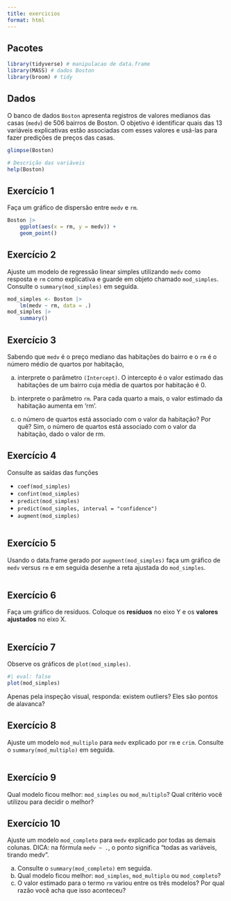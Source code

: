 ---
title: exercicios
format: html
---

## Pacotes

```{r}
library(tidyverse) # manipulacao de data.frame
library(MASS) # dados Boston
library(broom) # tidy
```



## Dados

O banco de dados `Boston` apresenta registros de valores medianos das casas (`medv`) de 506 bairros de Boston. 
O objetivo é identificar quais das 13 variáveis explicativas estão associadas com esses valores e usá-las para fazer predições de preços das casas.

```{r}
glimpse(Boston)
```

```{r}
# Descrição das variáveis
help(Boston)
```

## Exercício 1

Faça um gráfico de dispersão entre `medv` e `rm`.

```{r}
Boston |>
    ggplot(aes(x = rm, y = medv)) +
    geom_point()
```

## Exercício 2

Ajuste um modelo de regressão linear simples utilizando `medv` como resposta e `rm` como explicativa e guarde em objeto chamado `mod_simples`. Consulte o `summary(mod_simples)` em seguida.

```{r}
mod_simples <- Boston |>
    lm(medv ~ rm, data = .)
mod_simples |>
    summary()
```

## Exercício 3

Sabendo que `medv` é o preço mediano das habitações do bairro e o `rm` é o número médio de quartos por habitação, 

a) interprete o parâmetro `(Intercept)`.
O intercepto é o valor estimado das habitações de um bairro cuja média de quartos por habitação é 0.

b) interprete o parâmetro `rm`.
Para cada quarto a mais, o valor estimado da habitação aumenta em 'rm'.

c) o número de quartos está associado com o valor da habitação? Por quê?
Sim, o número de quartos está associado com o valor da habitação, dado o valor de rm.


## Exercício 4

Consulte as saídas das funções 

- `coef(mod_simples)`
- `confint(mod_simples)`
- `predict(mod_simples)`
- `predict(mod_simples, interval = "confidence")`
- `augment(mod_simples)`

```{r}

```

## Exercício 5

Usando o data.frame gerado por `augment(mod_simples)` faça um gráfico de `medv` versus `rm` e em seguida desenhe a reta ajustada do `mod_simples`.

```{r}

```

## Exercício 6

Faça um gráfico de resíduos. Coloque os **resíduos** no eixo Y e os **valores ajustados** no eixo X.

```{r}

```


## Exercício 7

Observe os gráficos de `plot(mod_simples)`.

```{r}
#| eval: false
plot(mod_simples)
```

Apenas pela inspeção visual, responda: existem outliers? Eles são pontos de alavanca?


## Exercício 8

Ajuste um modelo `mod_multiplo` para `medv` explicado por `rm` e `crim`. Consulte o `summary(mod_multiplo)` em seguida.

```{r}

```


## Exercício 9

Qual modelo ficou melhor: `mod_simples` ou `mod_multiplo`? Qual critério você utilizou para decidir o melhor?


## Exercício 10

Ajuste um modelo `mod_completo` para `medv` explicado por todas as demais colunas. DICA: na fórmula `medv ~ .`, o ponto significa "todas as variáveis, tirando medv".

a) Consulte o `summary(mod_completo)` em seguida.
b) Qual modelo ficou melhor: `mod_simples`, `mod_multiplo` ou `mod_completo`?
c) O valor estimado para o termo `rm` variou entre os três modelos? Por qual razão você acha que isso aconteceu?


